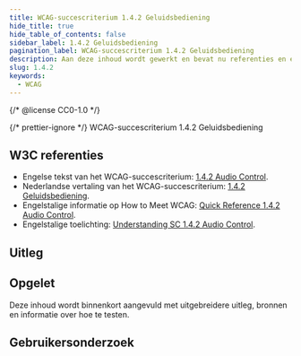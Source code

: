 ```yaml
---
title: WCAG-succescriterium 1.4.2 Geluidsbediening
hide_title: true
hide_table_of_contents: false
sidebar_label: 1.4.2 Geluidsbediening
pagination_label: WCAG-succescriterium 1.4.2 Geluidsbediening
description: Aan deze inhoud wordt gewerkt en bevat nu referenties en een korte samenvatting.
slug: 1.4.2
keywords:
  - WCAG
---
```


{/* @license CC0-1.0 */}


{/* prettier-ignore */}
<WcagHeadingGroup level={1} conformanceLevel="Niveau A">WCAG-succescriterium 1.4.2 Geluidsbediening</WcagHeadingGroup>

## W3C referenties

- Engelse tekst van het WCAG-succescriterium: [<span lang="en">1.4.2 Audio Control</span>](https://www.w3.org/TR/WCAG22/#audio-control).
- Nederlandse vertaling van het WCAG-succescriterium: [1.4.2 Geluidsbediening](https://www.w3.org/Translations/WCAG22-nl/#geluidsbediening).
- Engelstalige informatie op <span lang="en">How to Meet WCAG</span>: [<span lang="en">Quick Reference 1.4.2 Audio Control</span>](https://www.w3.org/WAI/WCAG22/quickref/#audio-control).
- Engelstalige toelichting: [<span lang="en">Understanding SC 1.4.2 Audio Control</span>](https://www.w3.org/WAI/WCAG22/Understanding/audio-control.html).

## Uitleg

<Summary />

## Opgelet

Deze inhoud wordt binnenkort aangevuld met uitgebreidere uitleg, bronnen en informatie over hoe te testen.

## Gebruikersonderzoek

<CTAGebruikersonderzoek />

<WCAGFooterInfo />
